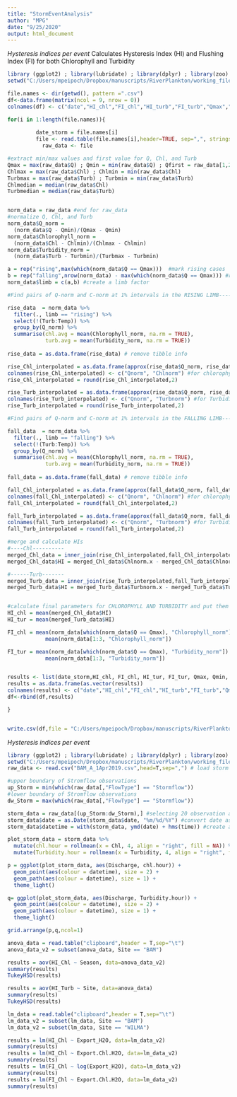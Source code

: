 ```yaml
---
title: "StormEventAnalysis"
author: "MPG"
date: "9/25/2020"
output: html_document
---
```


*Hysteresis indices per event*
Calculates Hysteresis Index (HI) and Flushing Index (FI) for both Chlorophyll and Turbidity
```r
library (ggplot2) ; library(lubridate) ; library(dplyr) ; library(zoo) ; library(RColorBrewer) ; library(gridExtra) ; library(DescTools)
setwd("C:/Users/mpeipoch/Dropbox/manuscripts/RiverPlankton/working_files/stormfiles")
```

```r
file.names <- dir(getwd(), pattern =".csv") 
df<-data.frame(matrix(ncol = 9, nrow = 0)) 
colnames(df) <- c("date","HI_chl","FI_chl","HI_turb","FI_turb","Qmax","Qmin","Chlmax","Turbmax") #name for the nine vars: date_storm,HI_chl, FI_chl, HI_tur, FI_tur, Qmax, Qmin, Chlmax, Turbmax

for(i in 1:length(file.names)){  
              
         date_storm = file.names[i]
         file <- read.table(file.names[i],header=TRUE, sep=",", stringsAsFactors=TRUE)
           raw_data <- file

#extract min/max values and first value for Q, Chl, and Turb 
Qmax = max(raw_data$Q) ; Qmin = min(raw_data$Q) ; Qfirst = raw_data[1,2]
Chlmax = max(raw_data$Chl) ; Chlmin = min(raw_data$Chl)
Turbmax = max(raw_data$Turb) ; Turbmin = min(raw_data$Turb)
Chlmedian = median(raw_data$Chl)
Turbmedian = median(raw_data$Turb)


norm_data = raw_data #end for raw_data
#normalize Q, Chl, and Turb
norm_data$Q_norm = 
  (norm_data$Q - Qmin)/(Qmax - Qmin)
norm_data$Chlorophyll_norm = 
  (norm_data$Chl - Chlmin)/(Chlmax - Chlmin)
norm_data$Turbidity_norm = 
  (norm_data$Turb - Turbmin)/(Turbmax - Turbmin)

a = rep("rising",max(which(norm_data$Q == Qmax)))  #mark rising cases
b = rep("falling",nrow(norm_data) - max(which(norm_data$Q == Qmax))) #rest are falling
norm_data$limb = c(a,b) #create a limb factor

#Find pairs of Q-norm and C-norm at 1% intervals in the RISING LIMB---------------------------------rising limb

rise_data  = norm_data %>%
  filter(., limb == "rising") %>%
  select(!(Turb:Temp)) %>%
  group_by(Q_norm) %>%
  summarise(chl.avg = mean(Chlorophyll_norm, na.rm = TRUE), 
            turb.avg = mean(Turbidity_norm, na.rm = TRUE)) 
 
rise_data = as.data.frame(rise_data) # remove tibble info

rise_Chl_interpolated = as.data.frame(approx(rise_data$Q_norm, rise_data$chl.avg,method = "linear", n = 100))
colnames(rise_Chl_interpolated) <- c("Qnorm", "Chlnorm") #for chlorophyll
rise_Chl_interpolated = round(rise_Chl_interpolated,2)

rise_Turb_interpolated = as.data.frame(approx(rise_data$Q_norm, rise_data$turb.avg, method = "linear", n = 100))
colnames(rise_Turb_interpolated) <- c("Qnorm", "Turbnorm") #for Turbidity
rise_Turb_interpolated = round(rise_Turb_interpolated,2)

#Find pairs of Q-norm and C-norm at 1% intervals in the FALLING LIMB---------------------------------falling limb

fall_data  = norm_data %>%
  filter(., limb == "falling") %>%
  select(!(Turb:Temp)) %>%
  group_by(Q_norm) %>%
  summarise(chl.avg = mean(Chlorophyll_norm, na.rm = TRUE), 
            turb.avg = mean(Turbidity_norm, na.rm = TRUE)) 
 
fall_data = as.data.frame(fall_data) # remove tibble info

fall_Chl_interpolated = as.data.frame(approx(fall_data$Q_norm, fall_data$chl.avg,method = "linear", n = 100))
colnames(fall_Chl_interpolated) <- c("Qnorm", "Chlnorm") #for chlorophyll
fall_Chl_interpolated = round(fall_Chl_interpolated,2)

fall_Turb_interpolated = as.data.frame(approx(fall_data$Q_norm, fall_data$turb.avg, method = "linear", n = 100))
colnames(fall_Turb_interpolated) <- c("Qnorm", "Turbnorm") #for Turbidity
fall_Turb_interpolated = round(fall_Turb_interpolated,2)

#merge and calculate HIs
#----Chl----------
merged_Chl_data = inner_join(rise_Chl_interpolated,fall_Chl_interpolated, by = "Qnorm")
merged_Chl_data$HI = merged_Chl_data$Chlnorm.x - merged_Chl_data$Chlnorm.y

#------Turb-------
merged_Turb_data = inner_join(rise_Turb_interpolated,fall_Turb_interpolated, by = "Qnorm")
merged_Turb_data$HI = merged_Turb_data$Turbnorm.x - merged_Turb_data$Turbnorm.y


#calculate final parameters for CHLOROPHYLL AND TURBIDITY and put them in a table
HI_chl = mean(merged_Chl_data$HI)
HI_tur = mean(merged_Turb_data$HI)

FI_chl = mean(norm_data[which(norm_data$Q == Qmax), "Chlorophyll_norm"]) - 
            mean(norm_data[1:3, "Chlorophyll_norm"]) 

FI_tur = mean(norm_data[which(norm_data$Q == Qmax), "Turbidity_norm"]) - 
            mean(norm_data[1:3, "Turbidity_norm"])


results <- list(date_storm,HI_chl, FI_chl, HI_tur, FI_tur, Qmax, Qmin, Chlmax, Chlmin)
results = as.data.frame(as.vector(results))
colnames(results) <- c("date","HI_chl","FI_chl","HI_turb","FI_turb","Qmax","Qmin","Chlmax","Chlmin") 
df<-rbind(df,results)

}


write.csv(df,file = "C:/Users/mpeipoch/Dropbox/manuscripts/RiverPlankton/working_files/StormIndices.csv") #
```


*Hysteresis indices per event*
```r
library (ggplot2) ; library(lubridate) ; library(dplyr) ; library(zoo) ; library(RColorBrewer) ; library(gridExtra)
setwd("C:/Users/mpeipoch/Dropbox/manuscripts/RiverPlankton/working_files/stormfiles")
raw_data <- read.csv("BAM_A_1Apr2019.csv",head=T,sep=",") # load storm event file data

#upper boundary of Stromflow observations
up_Storm = min(which(raw_data[,"FlowType"] == "Stormflow")) 
#lower boundary of Stromflow observations
dw_Storm = max(which(raw_data[,"FlowType"] == "Stormflow")) 

storm_data = raw_data[(up_Storm:dw_Storm),] #selecting 20 observation above and below the Storm hydrograph
storm_data$date = as.Date(storm_data$date, "%m/%d/%Y") #convert date as character into a class 'Date' column that lubridate recognizes 
storm_data$datetime = with(storm_data, ymd(date) + hms(time)) #create a variable with datetime using lubridate

plot_storm_data = storm_data %>% 
  mutate(chl.hour = rollmean(x = Chl, 4, align = "right", fill = NA)) %>% 
  mutate(Turbidity.hour = rollmean(x = Turbidity, 4, align = "right", fill = NA))

p = ggplot(plot_storm_data, aes(Discharge, chl.hour)) +
  geom_point(aes(colour = datetime), size = 2) + 
  geom_path(aes(colour = datetime), size = 1) + 
  theme_light()

q= ggplot(plot_storm_data, aes(Discharge, Turbidity.hour)) +
  geom_point(aes(colour = datetime), size = 2) + 
  geom_path(aes(colour = datetime), size = 1) + 
  theme_light()

grid.arrange(p,q,ncol=1)

```

```r
anova_data = read.table("clipboard",header = T,sep="\t")
anova_data_v2 = subset(anova_data, Site == "BAM")

results = aov(HI_Chl ~ Season, data=anova_data_v2)
summary(results)
TukeyHSD(results)

results = aov(HI_Turb ~ Site, data=anova_data)
summary(results)
TukeyHSD(results)

lm_data = read.table("clipboard",header = T,sep="\t")
lm_data_v2 = subset(lm_data, Site == "BAM")
lm_data_v2 = subset(lm_data, Site == "WILMA")

results = lm(HI_Chl ~ Export_H2O, data=lm_data_v2)
summary(results)
results = lm(HI_Chl ~ Export.Chl.H2O, data=lm_data_v2)
summary(results)
results = lm(FI_Chl ~ log(Export_H2O), data=lm_data_v2)
summary(results)
results = lm(FI_Chl ~ Export.Chl.H2O, data=lm_data_v2)
summary(results)



```



